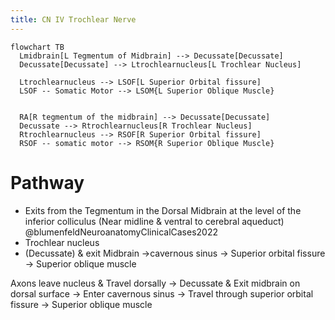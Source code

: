 ```yaml
---
title: CN IV Trochlear Nerve
---
```



<!-- 
to read
- Chapter 12 Brainstem I: Surface Anatomy and Cranial Nerves @blumenfeldNeuroanatomyClinicalCases2022 

-->

```mermaid
flowchart TB
  Lmidbrain[L Tegmentum of Midbrain] --> Decussate[Decussate]
  Decussate[Decussate] --> Ltrochlearnucleus[L Trochlear Nucleus]
  
  Ltrochlearnucleus --> LSOF[L Superior Orbital fissure]
  LSOF -- Somatic Motor --> LSOM{L Superior Oblique Muscle}
  

  RA[R tegmentum of the midbrain] --> Decussate[Decussate]
  Decussate --> Rtrochlearnucleus[R Trochlear Nucleus]
  Rtrochlearnucleus --> RSOF[R Superior Orbital fissure]
  RSOF -- somatic motor --> RSOM{R Superior Oblique Muscle}

```


# Pathway
-	Exits from the Tegmentum in the Dorsal Midbrain at the level of the inferior colliculus (Near midline & ventral to cerebral aqueduct) @blumenfeldNeuroanatomyClinicalCases2022
- Trochlear nucleus
- (Decussate) & exit Midbrain ->cavernous sinus -> Superior orbital fissure -> Superior oblique muscle

Axons leave nucleus & Travel dorsally -> Decussate & Exit midbrain on dorsal surface -> Enter cavernous sinus -> Travel through superior orbital fissure -> Superior oblique muscle
